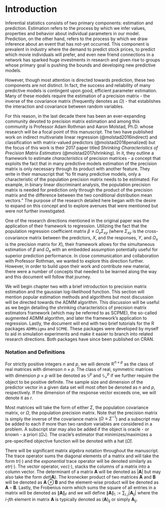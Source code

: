 
# Introduction {#intro}

Inferential statistics consists of two primary components: estimation and prediction. Estimation refers to the process by which we infer values, properties and behavior about individual parameters in our model. Prediction, on the other hand, refers to the process by which we draw inference about an event that has not-yet occurred. This component is prevalent in industry where the demand to predict stock prices, to predict which movie individuals will prefer, and even new friend connections in a network has sparked huge investments in research and given rise to groups whose primary goal is pushing the bounds and developing new predictive models.

However, though most attention is directed towards prediction, these two components are not distinct. In fact, the success and reliability of many predictive models is contingent upon good, efficient parameter estimation. Many of these models require the estimation of a precision matrix - the inverse of the covariance matrix (frequently denotes as $\Omega$) - that establishes the interaction and covariance between random variables. 

For this reason, in the last decade there has been an ever-expanding community devoted to precision matrix estimation and among this community is Professor Adam Rothman and Aaron Molstad, Ph.D. whose research will be a focal point of this manuscript. The two have published work on indirect multivariate linear regression (@molstad2016indirect) and classification with matrix-valued predictors (@molstad2018penalized) but the focus of this work is their 2017 paper titled *Shrinking Characteristics of Precision Matrix Estimators* (@molstad2017shrinking). In it, they outline a framework to estimate *characteristics* of precision matrices - a concept that exploits the fact that in many predictive models estimation of the precision matrix is only necessary through its product with another feature. They write in their manuscript that "to fit many predictive models, only a characteristic of the population precision matrix needs to be estimated. For example, in binary linear discriminant analysis, the population precision matrix is needed for prediction only through the product of the precision matrix and the difference between the two conditional distribution mean vectors." The purpose of the research detailed here began with the desire to expand on this concept and to explore avenues that were mentioned but were not further investigated.

One of the research directions mentioned in the original paper was the application of their framework to regression. Utilizing the fact that the population regression coefficient matrix $\beta \equiv \Omega_{x}\Sigma_{xy}$ (where $\Sigma_{xy}$ is the cross-covariance matrix between the predictors, $X$, and the responses, $Y$, and $\Omega_{x}$ is the precision matrix for $X$), their framework allows for the simultaneous estimation of $\beta$ and $\Omega_{x}$ with an embedded assumption potentially useful for superior prediction performance. In close communication and collaboration with Professor Rothman, we wanted to explore this direction further. However, in order to build upon their work and contribute new material, there were a number of concepts that needed to be learned along the way and this document will follow that journey.

We will begin chapter two with a brief introduction to precision matrix estimation and the gaussian log-likelihood function. This section will mention popular estimation methods and algorithms but most discussion will be directed towards the ADMM algorithm. This discussion will be useful as we begin detailing the shrinking characteristics of precision matrix estimators framework (which may be referred to as SCPME), the so-called augmented ADMM algorithm, and later the framework's application to regression. Lastly, the document will end with two brief tutorials for the R packages `ADMMsigma` and `SCPME`. These packages were developed by myself to aid in simulation experiments and make it easier to branch into related research directions. Both packages have since been published on CRAN.



### Notation and Definitions

For strictly positive integers $n$ and $p$, we will denote $\mathbb{R}^{n \times p}$ as the class of real matrices with dimenson $n \times p$. The class of real, symmetric matrices with dimension $p \times p$ will be denoted as $\mathbb{S}^{p}$ and $\mathbb{S}^{p}_{+}$ if we further require the object to be positive definite. The sample size and dimension of the predictor vector in a given data set will most often be denoted as $n$ and $p$, respectively. If the dimension of the response vector exceeds one, we will denote it as $r$.

Most matrices will take the form of either $\Sigma$, the population covariance matrix, or $\Omega$, the population precision matrix. Note that the precision matrix is simply the inverse of the covariance matrix ($\Omega \equiv \Sigma^{-1}$) and a subscript may be added to each if more than two random variables are considered in a problem. A subscript star may also be added if the object is oracle - or known - a priori ($\Omega_{*}$). The oracle's estimator that minimizes/maximizes a pre-specified objective function will be denoted with a hat ($\hat{\Omega}$).

There will be significant matrix algebra notation throughout the manuscript. The trace operator sums the diagonal elements of a matrix and will take the form $tr\left(\cdot\right)$ and the *exponential* trace operator will be denoted similarly as $etr\left(\cdot\right)$. The vector operator, $vec\left(\cdot\right)$, stacks the columns of a matrix into a column vector. The determinant of a matrix $\mathbf{A}$ will be denoted as $\left|\mathbf{A}\right|$ but may also take the form $det\left(\mathbf{A}\right)$. The kronecker product of two matrices $\mathbf{A}$ and $\mathbf{B}$ will be denoted as $\mathbf{A} \otimes \mathbf{B}$ and the element-wise product will be denoted as $\mathbf{A} \circ \mathbf{B}$. Lastly, the Frobenius norm which sums the square of all entries in a matrix will be denoted as $\left\|\mathbf{A}\right\|_{F}$ and we will define $\left\|\mathbf{A}\right\|_{1} := \sum_{i, j}\left|\mathbf{A}_{ij}\right|$ where the $i$-$j$th element in matrix $\mathbf{A}$ is typically denoted as $\left(\mathbf{A}\right)_{ij}$ or simply $\mathbf{A}_{ij}$.
